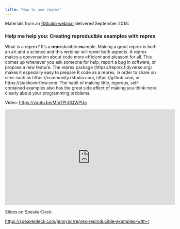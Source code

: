 ```yaml
---
title: "How to use reprex"
---
```


Materials from an [RStudio webinar](https://resources.rstudio.com/webinars) delivered September 2018:

### Help me help you: Creating reproducible examples with reprex  

What is a reprex? It’s a **repr**oducible **ex**ample. Making a great reprex is both an art and a science and this webinar will cover both aspects. A reprex makes a conversation about code more efficient and pleasant for all. This comes up whenever you ask someone for help, report a bug in software, or propose a new feature. The reprex package (https://reprex.tidyverse.org) makes it especially easy to prepare R code as a reprex, in order to share on sites such as https://community.rstudio.com, https://github.com, or https://stackoverflow.com. The habit of making little, rigorous, self-contained examples also has the great side effect of making you think more clearly about your programming problems.

Video: <https://youtu.be/MmTPhGQWPUo>

<iframe width="560" height="315" src="https://www.youtube.com/embed/MmTPhGQWPUo?rel=0" frameborder="0" allow="autoplay; encrypted-media" allowfullscreen></iframe>

Slides on SpeakerDeck: 

<https://speakerdeck.com/jennybc/reprex-reproducible-examples-with-r>

<script async class="speakerdeck-embed" data-id="a5eedf90acb648fab7a3f1f0a5bb8885" data-ratio="1.77777777777778" src="//speakerdeck.com/assets/embed.js"></script>
